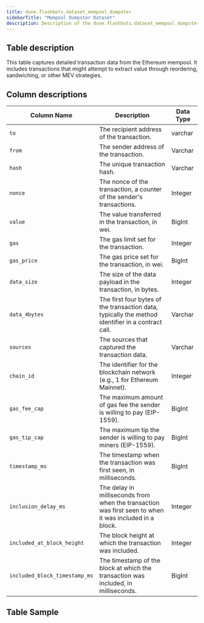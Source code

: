 ```yaml
---
title: dune.flashbots.dataset_mempool_dumpster
sidebarTitle: "Mempool Dumpster Dataset"
description: Description of the dune.flashbots.dataset_mempool_dumpster table on Dune
---
```


## Table description

This table captures detailed transaction data from the Ethereum mempool. It includes transactions that might attempt to extract value through reordering, sandwiching, or other MEV strategies.

## Column descriptions

| Column Name                   | Description                                                                                            | Data Type |
| ----------------------------- | ------------------------------------------------------------------------------------------------------ | --------- |
| `to`                          | The recipient address of the transaction.                                                              | varchar    |
| `from`                        | The sender address of the transaction.                                                                 | Varchar    |
| `hash`                        | The unique transaction hash.                                                                           | Varchar    |
| `nonce`                       | The nonce of the transaction, a counter of the sender's transactions.                                  | Integer   |
| `value`                       | The value transferred in the transaction, in wei.                                                      | BigInt    |
| `gas`                         | The gas limit set for the transaction.                                                                 | Integer   |
| `gas_price`                   | The gas price set for the transaction, in wei.                                                         | BigInt    |
| `data_size`                   | The size of the data payload in the transaction, in bytes.                                             | Integer   |
| `data_4bytes`                 | The first four bytes of the transaction data, typically the method identifier in a contract call.      | Varchar    |
| `sources`                     | The sources that captured the transaction data.                                                        | Varchar    |
| `chain_id`                    | The identifier for the blockchain network (e.g., 1 for Ethereum Mainnet).                              | Integer   |
| `gas_fee_cap`                 | The maximum amount of gas fee the sender is willing to pay (EIP-1559).                                 | BigInt    |
| `gas_tip_cap`                 | The maximum tip the sender is willing to pay miners (EIP-1559).                                        | BigInt    |
| `timestamp_ms`                | The timestamp when the transaction was first seen, in milliseconds.                                    | BigInt    |
| `inclusion_delay_ms`          | The delay in milliseconds from when the transaction was first seen to when it was included in a block. | Integer   |
| `included_at_block_height`    | The block height at which the transaction was included.                                                | Integer   |
| `included_block_timestamp_ms` | The timestamp of the block at which the transaction was included, in milliseconds.                     | BigInt    |

## Table Sample


<TableSample
  tableSchema="dune.flashbots"
  tableName="dataset_mempool_dumpster"
/>
